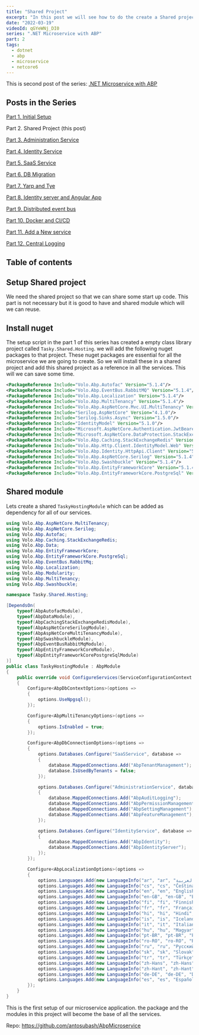 ```yaml
---
title: "Shared Project"
excerpt: "In this post we will see how to do the create a Shared project which will be used by all services"
date: "2022-03-19"
videoId: qGYeWNj_DI0 
series: ".NET Microservice with ABP"
part: 2
tags:
  - dotnet
  - abp
  - microservice
  - netcore6
---
```


This is second post of the series: [.NET Microservice with ABP](/posts/abp-microservice-series)

## Posts in the Series

[Part 1. Initial Setup](/posts/netcore-microservice-with-abp-init-part-1)

Part 2. Shared Project (this post)

[Part 3. Administration Service](/posts/netcore-microservice-with-abp-administration-services-part-3)

[Part 4. Identity Service](/posts/netcore-microservice-with-abp-identity-services-part-4)

[Part 5. SaaS Service](/posts/netcore-microservice-with-abp-saas-services-part-5)

[Part 6. DB Migration](/posts/netcore-microservice-with-abp-db-migration-part-6)

[Part 7. Yarp and Tye](/posts/netcore-microservice-with-abp-yarp-and-tye-part-7)

[Part 8. Identity server and Angular App](/posts/netcore-microservice-with-abp-identity-server-and-angular-part-8)

[Part 9. Distributed event bus](/posts/netcore-microservice-with-abp-distributed-event-bus-part-9)

[Part 10. Docker and CI/CD](/posts/netcore-microservice-with-abp-docker-and-ci-cd-part-10)

[Part 11. Add a New service](/posts/netcore-microservice-with-abp-add-new-service-part-11)

[Part 12. Central Logging](/posts/netcore-microservice-with-abp-add-central-logging-part-12)

## Table of contents

## Setup Shared project

We need the shared project so that we can share some start up code. This part is not necessary but it is good to have and shared module which will we can reuse.

## Install nuget

The setup script in the part 1 of this series has created a empty class library project called `Tasky.Shared.Hosting`. we will add the following nuget packages to that project. These nuget packages are essential for all the microservice we are going to create. So we will install these in a shared project and add this shared project as a reference in all the services. This will we can save some time.

```xml
<PackageReference Include="Volo.Abp.Autofac" Version="5.1.4"/>
<PackageReference Include="Volo.Abp.EventBus.RabbitMQ" Version="5.1.4"/>
<PackageReference Include="Volo.Abp.Localization" Version="5.1.4"/>
<PackageReference Include="Volo.Abp.MultiTenancy" Version="5.1.4"/>
<PackageReference Include="Volo.Abp.AspNetCore.Mvc.UI.MultiTenancy" Version="5.1.4"/>
<PackageReference Include="Serilog.AspNetCore" Version="4.1.0"/>
<PackageReference Include="Serilog.Sinks.Async" Version="1.5.0"/>
<PackageReference Include="IdentityModel" Version="5.1.0"/>
<PackageReference Include="Microsoft.AspNetCore.Authentication.JwtBearer" Version="6.0.0"/>
<PackageReference Include="Microsoft.AspNetCore.DataProtection.StackExchangeRedis" Version="6.0.0"/>
<PackageReference Include="Volo.Abp.Caching.StackExchangeRedis" Version="5.1.4"/>
<PackageReference Include="Volo.Abp.Http.Client.IdentityModel.Web" Version="5.1.4"/>
<PackageReference Include="Volo.Abp.Identity.HttpApi.Client" Version="5.1.4"/>
<PackageReference Include="Volo.Abp.AspNetCore.Serilog" Version="5.1.4"/>
<PackageReference Include="Volo.Abp.Swashbuckle" Version="5.1.4"/>
<PackageReference Include="Volo.Abp.EntityFrameworkCore" Version="5.1.4"/>
<PackageReference Include="Volo.Abp.EntityFrameworkCore.PostgreSql" Version="5.1.4"/>
```

## Shared module

Lets create a shared `TaskyHostingModule` which can be added as dependency for all of our services.

```cs
using Volo.Abp.AspNetCore.MultiTenancy;
using Volo.Abp.AspNetCore.Serilog;
using Volo.Abp.Autofac;
using Volo.Abp.Caching.StackExchangeRedis;
using Volo.Abp.Data;
using Volo.Abp.EntityFrameworkCore;
using Volo.Abp.EntityFrameworkCore.PostgreSql;
using Volo.Abp.EventBus.RabbitMq;
using Volo.Abp.Localization;
using Volo.Abp.Modularity;
using Volo.Abp.MultiTenancy;
using Volo.Abp.Swashbuckle;

namespace Tasky.Shared.Hosting;

[DependsOn(
    typeof(AbpAutofacModule),
    typeof(AbpDataModule),
    typeof(AbpCachingStackExchangeRedisModule),
    typeof(AbpAspNetCoreSerilogModule),
    typeof(AbpAspNetCoreMultiTenancyModule),
    typeof(AbpSwashbuckleModule),
    typeof(AbpEventBusRabbitMqModule),
    typeof(AbpEntityFrameworkCoreModule),
    typeof(AbpEntityFrameworkCorePostgreSqlModule)
)]
public class TaskyHostingModule : AbpModule
{
    public override void ConfigureServices(ServiceConfigurationContext context)
    {
        Configure<AbpDbContextOptions>(options =>
        {
            options.UseNpgsql();
        });

        Configure<AbpMultiTenancyOptions>(options =>
        {
            options.IsEnabled = true;
        });

        Configure<AbpDbConnectionOptions>(options =>
        {
            options.Databases.Configure("SaaSService", database =>
            {
                database.MappedConnections.Add("AbpTenantManagement");
                database.IsUsedByTenants = false;
            });

            options.Databases.Configure("AdministrationService", database =>
            {
                database.MappedConnections.Add("AbpAuditLogging");
                database.MappedConnections.Add("AbpPermissionManagement");
                database.MappedConnections.Add("AbpSettingManagement");
                database.MappedConnections.Add("AbpFeatureManagement");
            });

            options.Databases.Configure("IdentityService", database =>
            {
                database.MappedConnections.Add("AbpIdentity");
                database.MappedConnections.Add("AbpIdentityServer");
            });
        });

        Configure<AbpLocalizationOptions>(options =>
        {
            options.Languages.Add(new LanguageInfo("ar", "ar", "العربية"));
            options.Languages.Add(new LanguageInfo("cs", "cs", "Čeština"));
            options.Languages.Add(new LanguageInfo("en", "en", "English"));
            options.Languages.Add(new LanguageInfo("en-GB", "en-GB", "English (UK)"));
            options.Languages.Add(new LanguageInfo("fi", "fi", "Finnish"));
            options.Languages.Add(new LanguageInfo("fr", "fr", "Français"));
            options.Languages.Add(new LanguageInfo("hi", "hi", "Hindi", "in"));
            options.Languages.Add(new LanguageInfo("is", "is", "Icelandic", "is"));
            options.Languages.Add(new LanguageInfo("it", "it", "Italiano", "it"));
            options.Languages.Add(new LanguageInfo("hu", "hu", "Magyar"));
            options.Languages.Add(new LanguageInfo("pt-BR", "pt-BR", "Português"));
            options.Languages.Add(new LanguageInfo("ro-RO", "ro-RO", "Română"));
            options.Languages.Add(new LanguageInfo("ru", "ru", "Русский"));
            options.Languages.Add(new LanguageInfo("sk", "sk", "Slovak"));
            options.Languages.Add(new LanguageInfo("tr", "tr", "Türkçe"));
            options.Languages.Add(new LanguageInfo("zh-Hans", "zh-Hans", "简体中文"));
            options.Languages.Add(new LanguageInfo("zh-Hant", "zh-Hant", "繁體中文"));
            options.Languages.Add(new LanguageInfo("de-DE", "de-DE", "Deutsch"));
            options.Languages.Add(new LanguageInfo("es", "es", "Español"));
        });
    }
}
```

This is the first setup of our microservice application. the package and the modules in this project will become the base of all the services.

Repo: https://github.com/antosubash/AbpMicroservice
